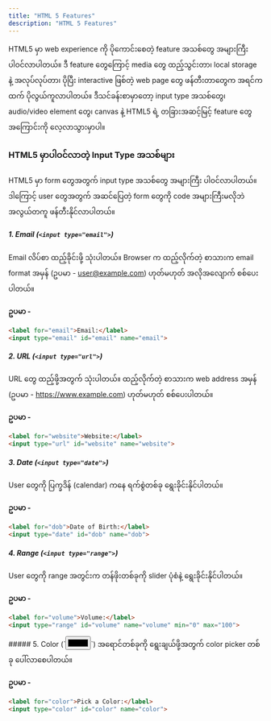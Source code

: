 ```yaml
---
title: "HTML 5 Features"
description: "HTML 5 Features"
---
```



<Aside title="ရည်ရွယ်ချက်">
HTML5 မှာ web experience ကို ပိုကောင်းစေတဲ့ feature အသစ်တွေ အများကြီး ပါဝင်လာပါတယ်။ ဒီ feature တွေကြောင့် media တွေ ထည့်သွင်းတာ၊ local storage နဲ့ အလုပ်လုပ်တာ၊ ပိုပြီး interactive ဖြစ်တဲ့ web page တွေ ဖန်တီးတာတွေက အရင်ကထက် ပိုလွယ်ကူလာပါတယ်။ ဒီသင်ခန်းစာမှာတော့ input type အသစ်တွေ၊ audio/video element တွေ၊ canvas နဲ့ HTML5 ရဲ့ တခြားအဆင့်မြင့် feature တွေအကြောင်းကို လေ့လာသွားမှာပါ။
</Aside>

### HTML5 မှာပါဝင်လာတဲ့ Input Type အသစ်များ
HTML5 မှာ form တွေအတွက် input type အသစ်တွေ အများကြီး ပါဝင်လာပါတယ်။ ဒါကြောင့် user တွေအတွက် အဆင်ပြေတဲ့ form တွေကို code အများကြီးမလိုဘဲ အလွယ်တကူ ဖန်တီးနိုင်လာပါတယ်။

##### 1. Email (`<input type="email">`)
Email လိပ်စာ ထည့်ခိုင်းဖို့ သုံးပါတယ်။ Browser က ထည့်လိုက်တဲ့ စာသားက email format အမှန် (ဥပမာ - user@example.com) ဟုတ်မဟုတ် အလိုအလျောက် စစ်ပေးပါတယ်။

**ဥပမာ -**

```html
<label for="email">Email:</label>
<input type="email" id="email" name="email">
```
##### 2. URL (`<input type="url">`)
URL တွေ ထည့်ဖို့အတွက် သုံးပါတယ်။ ထည့်လိုက်တဲ့ စာသားက web address အမှန် (ဥပမာ - https://www.example.com) ဟုတ်မဟုတ် စစ်ပေးပါတယ်။

**ဥပမာ -**

```html
<label for="website">Website:</label>
<input type="url" id="website" name="website">
```
##### 3. Date (`<input type="date">`)
User တွေကို ပြက္ခဒိန် (calendar) ကနေ ရက်စွဲတစ်ခု ရွေးခိုင်းနိုင်ပါတယ်။

**ဥပမာ -**

```html
<label for="dob">Date of Birth:</label>
<input type="date" id="dob" name="dob">
```

<ContentImage src={date} alt="date picker"  height={300}/>

##### 4. Range (`<input type="range">`)
User တွေကို range အတွင်းက တန်ဖိုးတစ်ခုကို slider ပုံစံနဲ့ ရွေးခိုင်းနိုင်ပါတယ်။

**ဥပမာ -**

```html
<label for="volume">Volume:</label>
<input type="range" id="volume" name="volume" min="0" max="100">
```

<ContentImage src={range} alt="range slider" height={300} width={200} />
##### 5. Color (`<input type="color">`)
အရောင်တစ်ခုကို ရွေးချယ်ဖို့အတွက် color picker တစ်ခု ပေါ်လာစေပါတယ်။

**ဥပမာ -**

```html
<label for="color">Pick a Color:</label>
<input type="color" id="color" name="color">
```
<ContentImage src={color} alt="color picker" height={300} />